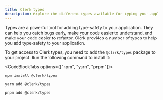 ```yaml
---
title: Clerk types
description: Explore the different types available for typing your application.
---
```


Types are a powerful tool for adding type-safety to your application. They can help you catch bugs early, make your code easier to understand, and make your code easier to refactor. Clerk provides a number of types to help you add type-safety to your application.

To get access to Clerk types, you need to add the `@clerk/types` package to your project. Run the following command to install it:

<CodeBlockTabs  options={["npm", "yarn", "pnpm"]}>
  ```bash {{ filename: 'terminal' }}
  npm install @clerk/types
  ```

  ```bash {{ filename: 'terminal' }}
  yarn add @clerk/types
  ```

  ```bash {{ filename: 'terminal' }}
  pnpm add @clerk/types
  ```
</CodeBlockTabs>
